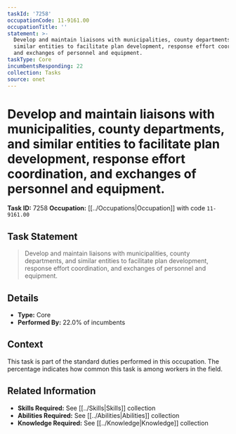 ```yaml
---
taskId: '7258'
occupationCode: 11-9161.00
occupationTitle: ''
statement: >-
  Develop and maintain liaisons with municipalities, county departments, and
  similar entities to facilitate plan development, response effort coordination,
  and exchanges of personnel and equipment.
taskType: Core
incumbentsResponding: 22
collection: Tasks
source: onet
---
```

# Develop and maintain liaisons with municipalities, county departments, and similar entities to facilitate plan development, response effort coordination, and exchanges of personnel and equipment.

**Task ID:** 7258
**Occupation:** [[../Occupations|Occupation]] with code `11-9161.00`

## Task Statement

> Develop and maintain liaisons with municipalities, county departments, and similar entities to facilitate plan development, response effort coordination, and exchanges of personnel and equipment.

## Details

- **Type:** Core
- **Performed By:** 22.0% of incumbents

## Context

This task is part of the standard duties performed in this occupation. The percentage indicates how common this task is among workers in the field.

## Related Information

- **Skills Required:** See [[../Skills|Skills]] collection
- **Abilities Required:** See [[../Abilities|Abilities]] collection
- **Knowledge Required:** See [[../Knowledge|Knowledge]] collection

